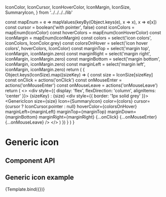 
  IconColor,
  IconCursor,
  IconHoverColor,
  IconMargin,
  IconSize,
  SummaryIcon,
} from '../../../../lib'

<Meta
  title="Components/Icons/GenericIcon"
  decorators={decorators}
/>

  const mapEnum = e => mapValues(keyBy(Object.keys(e), x => x), x => e[x])
  const cursor = boolean('with pointer', false)
  const iconColors = mapEnum(IconColor)
  const hoverColors = mapEnum(IconHoverColor)
  const iconMargin = mapEnum(IconMargin)
  const colors = select('icon colors', iconColors, IconColor.grey)
  const colorsOnHover = select('icon hover colors', hoverColors, IconColor)
  const marginTop = select('margin top', iconMargin, iconMargin.zero)
  const marginRight = select('margin right', iconMargin, iconMargin.zero)
  const marginBottom = select('margin bottom', iconMargin, iconMargin.zero)
  const marginLeft = select('margin left', iconMargin, iconMargin.zero)
  return (
        <Grid container spacing={2}>
            {
                Object.keys(IconSize).map((sizeKey) => {
                  const size = IconSize[sizeKey]
                  const onClick = actions('onClick')
                  const onMouseEnter = actions('onMouseEnter')
                  const onMouseLeave = actions('onMouseLeave')
                  return (
                        <>
                            <Grid item>
                                <div style={{ display: 'flex', flexDirection: 'column', alignItems: 'center' }}>
                                    <Typography>
                                        {sizeKey}
                                        :
                                        {size}
                                    </Typography>
                                    <div style={{ border: '1px solid grey' }}>
                                        <GenericIcon
                                          size={size}
                                          Icon={SummaryIcon}
                                          color={colors}
                                          cursor={cursor ? IconCursor.pointer : null}
                                          hoverColor={colorsOnHover}
                                          marginLeft={marginLeft}
                                          marginTop={marginTop}
                                          marginDown={marginBottom}
                                          marginRight={marginRight}
                                          {...onClick}
                                          {...onMouseEnter}
                                          {...onMouseLeave}
                                        />
                                    </div>
                                </div>
                            </Grid>
                        </>
                  )
                })
            }
        </Grid>
  )
}

# Generic icon

## Component API
<ArgsTable of={GenericIcon} />

## Generic icon example

<Story name="GenericIcon">
    {Template.bind({})}
</Story>
